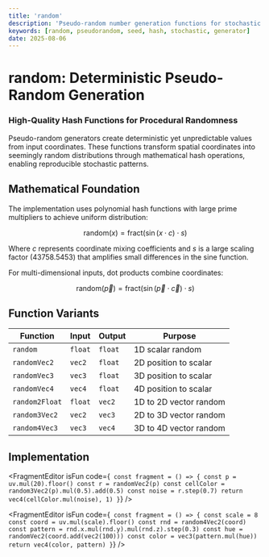 ```yaml
---
title: 'random'
description: 'Pseudo-random number generation functions for stochastic pattern creation and noise seeding'
keywords: [random, pseudorandom, seed, hash, stochastic, generator]
date: 2025-08-06
---
```



# random: Deterministic Pseudo-Random Generation

### High-Quality Hash Functions for Procedural Randomness

Pseudo-random generators create deterministic yet unpredictable values from input coordinates. These functions transform spatial coordinates into seemingly random distributions through mathematical hash operations, enabling reproducible stochastic patterns.

## Mathematical Foundation

The implementation uses polynomial hash functions with large prime multipliers to achieve uniform distribution:

$$
\text{random}(x) = \text{fract}(\sin(x \cdot c) \cdot s)
$$

Where $c$ represents coordinate mixing coefficients and $s$ is a large scaling factor (43758.5453) that amplifies small differences in the sine function.

For multi-dimensional inputs, dot products combine coordinates:

$$
\text{random}(\vec{p}) = \text{fract}(\sin(\vec{p} \cdot \vec{c}) \cdot s)
$$

## Function Variants

| Function       | Input   | Output  | Purpose                |
| -------------- | ------- | ------- | ---------------------- |
| `random`       | `float` | `float` | 1D scalar random       |
| `randomVec2`   | `vec2`  | `float` | 2D position to scalar  |
| `randomVec3`   | `vec3`  | `float` | 3D position to scalar  |
| `randomVec4`   | `vec4`  | `float` | 4D position to scalar  |
| `random2Float` | `float` | `vec2`  | 1D to 2D vector random |
| `random3Vec2`  | `vec2`  | `vec3`  | 2D to 3D vector random |
| `random4Vec3`  | `vec3`  | `vec4`  | 3D to 4D vector random |

## Implementation

<FragmentEditor
        isFun
        code={`
const fragment = () => {
        const p = uv.mul(20).floor()
        const r = randomVec2(p)
        const cellColor = random3Vec2(p).mul(0.5).add(0.5)
        const noise = r.step(0.7)
        return vec4(cellColor.mul(noise), 1)
}`}
/>

<FragmentEditor
        isFun
        code={`
const fragment = () => {
        const scale = 8
        const coord = uv.mul(scale).floor()
        const rnd = random4Vec2(coord)
        const pattern = rnd.x.mul(rnd.y).mul(rnd.z).step(0.3)
        const hue = randomVec2(coord.add(vec2(100)))
        const color = vec3(pattern.mul(hue))
        return vec4(color, pattern)
}`}
/>
